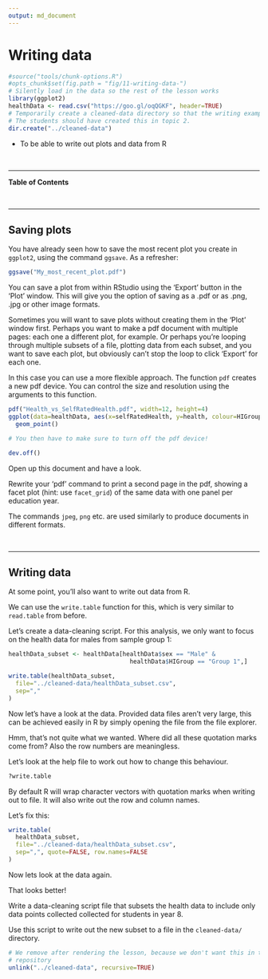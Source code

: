 ```yaml
---
output: md_document
---
```


# Writing data

```r
#source("tools/chunk-options.R")
#opts_chunk$set(fig.path = "fig/11-writing-data-")
# Silently load in the data so the rest of the lesson works
library(ggplot2)
healthData <- read.csv("https://goo.gl/oqQGKF", header=TRUE)
# Temporarily create a cleaned-data directory so that the writing examples work
# The students should have created this in topic 2.
dir.create("../cleaned-data")
```

<!--sec data-title="Learning Objective" data-id="obj" data-show=true data-collapse=false ces-->

* To be able to write out plots and data from R

<!--endsec-->

<br>

---

**Table of Contents**

<!-- toc -->

<br>

---

## Saving plots

You have already seen how to save the most recent plot you create in `ggplot2`,
using the command `ggsave`. As a refresher:

```r
ggsave("My_most_recent_plot.pdf")
```

You can save a plot from within RStudio using the 'Export' button
in the 'Plot' window. This will give you the option of saving as a
.pdf or as .png, .jpg or other image formats.

Sometimes you will want to save plots without creating them in the
'Plot' window first. Perhaps you want to make a pdf document with
multiple pages: each one a different plot, for example. Or perhaps
you're looping through multiple subsets of a file, plotting data from
each subset, and you want to save each plot, but obviously can't stop
the loop to click 'Export' for each one.

In this case you can use a more flexible approach. The function
`pdf` creates a new pdf device. You can control the size and resolution
using the arguments to this function.

```r
pdf("Health_vs_SelfRatedHealth.pdf", width=12, height=4)
ggplot(data=healthData, aes(x=selfRatedHealth, y=health, colour=HIGroup)) +
  geom_point()

# You then have to make sure to turn off the pdf device!

dev.off()
```

Open up this document and have a look.

<!--sec data-title="Challenge 1" data-id="ch1" data-show=true data-collapse=false ces-->

Rewrite your 'pdf' command to print a second page in the pdf, showing a facet plot (hint: use `facet_grid`) of the same data with one panel per education year.

<!--endsec-->

The commands `jpeg`, `png` etc. are used similarly to produce
documents in different formats.

<br>

---

## Writing data

At some point, you'll also want to write out data from R.

We can use the `write.table` function for this, which is
very similar to `read.table` from before.

Let's create a data-cleaning script. For this analysis, we
only want to focus on the health data for males from sample group 1:

```r
healthData_subset <- healthData[healthData$sex == "Male" & 
                                  healthData$HIGroup == "Group 1",]

write.table(healthData_subset,
  file="../cleaned-data/healthData_subset.csv",
  sep=","
)
```

Now let's have a look at the data. Provided data files aren't very large, this can be achieved easily in R by simply opening the file from the file explorer.

Hmm, that's not quite what we wanted. Where did all these
quotation marks come from? Also the row numbers are
meaningless.

Let's look at the help file to work out how to change this
behaviour.

```r
?write.table
```

By default R will wrap character vectors with quotation marks
when writing out to file. It will also write out the row and
column names.

Let's fix this:

```r
write.table(
  healthData_subset,
  file="../cleaned-data/healthData_subset.csv",
  sep=",", quote=FALSE, row.names=FALSE
)
```

Now lets look at the data again.

That looks better!

<!--sec data-title="Challenge 2" data-id="ch2" data-show=true data-collapse=false ces-->

Write a data-cleaning script file that subsets the health data to include only data points collected collected for students in year 8.

Use this script to write out the new subset to a file in the `cleaned-data/` directory.

<!--endsec-->

```r
# We remove after rendering the lesson, because we don't want this in the lesson
# repository
unlink("../cleaned-data", recursive=TRUE)
```
